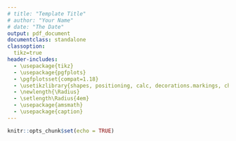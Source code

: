 ```yaml
---
# title: "Template Title"
# author: "Your Name"
# date: "The Date"
output: pdf_document
documentclass: standalone
classoption:
  tikz=true
header-includes: 
  - \usepackage{tikz}
  - \usepackage{pgfplots}
  - \pgfplotsset{compat=1.18}
  - \usetikzlibrary{shapes, positioning, calc, decorations.markings, chains, scopes}
  - \newlength{\Radius}
  - \setlength\Radius{4em}
  - \usepackage{amsmath}
  - \usepackage{caption}
---
```


```r
knitr::opts_chunk$set(echo = TRUE)
```


\begin{tikzpicture}[
    auto, > = latex, align=center,
  	latent/.style = {
  	  circle, draw, thick, inner sep = 2pt, minimum width = \Radius
  	},
  	manifest/.style = {
  	  rectangle, draw, thick, inner sep = 0pt, minimum size = \Radius/2
  	},
  	intercept/.style = {
  	  regular polygon,regular polygon sides = 3, draw, thick,
  	  inner sep = 0pt, minimum size = \Radius
  	},
  	mean/.style = {
  	  regular polygon, regular polygon sides = 3, draw, thick,
  	  inner sep = 0pt, minimum size = 8mm
  	},
  	path/.style = {
  	  arrows = ->, thick, > = {stealth[]}
  	},
  	error/.style = {
  	  circle, draw = none, fill = none, thick,
  	  inner sep = 0pt, minimum size = 5mm
  	},
  	var/.style = {
  	  <->, thick, > = {stealth[]}, bend right = 270, looseness = 2
  	},
  	cov/.style = {
  	  <->, thick, > = {stealth[]}, bend right = 300
  	},
  	% style to add a circle in the middle of a path
    random/.style = {
      postaction = {
        decorate, decoration = {
          markings,
          mark = at position .5 with {
            \draw[fill = black] circle[radius = 2pt];
          }
        }
      }
    },
    random_cl/.style = {
      postaction = {decorate, decoration = {
        markings,
        mark = at position .2 with {
          \draw[fill = black] circle[radius = 2pt];}
        }
      }
    },
  	]
\node  [manifest]  (y11t)  {$y_{11,t}$};
\node  [manifest]  (y12t)  [right = 1.5em of y11t]  {$y_{12,t}$};
\node  [manifest]  (y13t)  [right = 1.5em of y12t]  {$y_{13,t}$};
\node  [manifest]  (y21t)  [right = 1.5em of y13t]  {$y_{21,t}$};
\node  [manifest]  (y22t)  [right = 1.5em of y21t]  {$y_{22,t}$};
\node  [manifest]  (y23t)  [right = 1.5em of y22t]  {$y_{23,t}$};
\node  [coordinate]  (c1)  at ($(y11t) !0.5! (y13t)$)  {};
\node  [coordinate]  (c2)  at ($(y21t) !0.5! (y23t)$)  {};
\node  [latent]  (etaw1t)  [above = 3.5em of c1]  {$\eta^w_{1,t}$};
\node  [latent]  (etaw2t)  [above = 3.5em of c2]  {$\eta^w_{2,t}$};
\node  [latent]  (etab1)  [below = 3.5em of c1]  {$\mu_{1}$};
\node  [latent]  (etab2)  [below = 3.5em of c2]  {$\mu_{2}$};
\draw  [path]  (etaw1t)  to node  [fill = white, anchor = center]  {\scriptsize$\lambda^w_{11}$}  (y11t.north);
\draw  [path]  (etaw1t)  to node  [fill = white, anchor = center]  {\scriptsize$\lambda^w_{12}$}  (y12t.north);
\draw  [path]  (etaw1t)  to node  [fill = white, anchor = center]  {\scriptsize$\lambda^w_{13}$}  (y13t.north);
\draw  [path]  (etaw2t)  to node  [fill = white, anchor = center]  {\scriptsize$\lambda^w_{21}$}  (y21t.north);
\draw  [path]  (etaw2t)  to node  [fill = white, anchor = center]  {\scriptsize$\lambda^w_{22}$}  (y22t.north);
\draw  [path]  (etaw2t)  to node  [fill = white, anchor = center]  {\scriptsize$\lambda^w_{23}$}  (y23t.north);
\draw  [path]  (etab1)  to node  [fill = white, anchor = center]  {\scriptsize$\lambda^{\mu}_{11}$}  (y11t.south);
\draw  [path]  (etab1)  to node  [fill = white, anchor = center]  {\scriptsize$\lambda^{\mu}_{12}$}  (y12t.south);
\draw  [path]  (etab1)  to node  [fill = white, anchor = center]  {\scriptsize$\lambda^{\mu}_{13}$}  (y13t.south);
\draw  [path]  (etab2)  to node  [fill = white, anchor = center]  {\scriptsize$\lambda^{\mu}_{21}$}  (y21t.south);
\draw  [path]  (etab2)  to node  [fill = white, anchor = center]  {\scriptsize$\lambda^{\mu}_{22}$}  (y22t.south);
\draw  [path]  (etab2)  to node  [fill = white, anchor = center]  {\scriptsize$\lambda^{\mu}_{23}$}  (y23t.south);
\node  [error]  (eps11t)  [above left = .75em of y11t]  {};
\node  [error]  (eps11t)  [above left = 1em of y11t]  {\scriptsize$\varepsilon^w_{11,t}$};
\node  [error]  (eps12t)  [above left = .75em of y12t]  {};
\node  [error]  (eps13t)  [above left = .75em of y13t]  {};
\node  [error]  (eps21t)  [above left = .75em of y21t]  {};
\node  [error]  (eps22t)  [above left = .75em of y22t]  {};
\node  [error]  (eps23t)  [above left = .75em of y23t]  {};
\draw  [path]  (eps11t)  to node  []  {}  (y11t.north west);
\draw  [path]  (eps12t)  to node  []  {}  (y12t.north west);
\draw  [path]  (eps13t)  to node  []  {}  (y13t.north west);
\draw  [path]  (eps21t)  to node  []  {}  (y21t.north west);
\draw  [path]  (eps22t)  to node  []  {}  (y22t.north west);
\draw  [path]  (eps23t)  to node  []  {}  (y23t.north west);
% caption
  \node  [above = 1em, align = center]  at  (current bounding box.north)  {Decomposition.};
\end{tikzpicture}
\begin{tikzpicture}[
    auto, > = latex, align=center,
  	latent/.style = {
  	  circle, draw, thick, inner sep = 2pt, minimum width = \Radius
  	},
  	manifest/.style = {
  	  rectangle, draw, thick, inner sep = 0pt, minimum size = \Radius/2
  	},
  	intercept/.style = {
  	  regular polygon,regular polygon sides = 3, draw, thick,
  	  inner sep = 0pt, minimum size = \Radius
  	},
  	mean/.style = {
  	  regular polygon, regular polygon sides = 3, draw, thick,
  	  inner sep = 0pt, minimum size = 8mm
  	},
  	path/.style = {
  	  arrows = ->, thick, > = {stealth[]}
  	},
  	error/.style = {
  	  circle, draw = none, fill = none, thick,
  	  inner sep = 0pt, minimum size = 5mm
  	},
  	var/.style = {
  	  <->, thick, > = {stealth[]}, bend right = 270, looseness = 2
  	},
  	cov/.style = {
  	  <->, thick, > = {stealth[]}, bend right = 300
  	},
  	% style to add a circle in the middle of a path
    random/.style = {
      postaction = {
        decorate, decoration = {
          markings,
          mark = at position .5 with {
            \draw[fill = black] circle[radius = 2pt];
          }
        }
      }
    },
    random_cl/.style = {
      postaction = {decorate, decoration = {
        markings,
        mark = at position .2 with {
          \draw[fill = black] circle[radius = 2pt];}
        }
      }
    },
  	]

      % draw within-level structural model
      \node  [latent]  (eta1wt-1)  {$\eta_{1,t-1}^w$};
      \node  [latent]  (eta1wt)  [right = 5em of eta1wt-1]  {$\eta_{1,t}^w$};
      \node  [latent]  (delta1t)  [right = 2.5em of eta1wt]  {$\delta_{1,t}$};

      % draw nodes
      \foreach \i [remember = \i as \lasti (initially 1)] in {2, ..., 2}
      \node  [latent]  (eta\i wt-1)  [below = 2.5em of eta\lasti wt-1]  {$\eta_{\i ,t-1}^w$};

      \foreach \i [remember = \i as \lasti (initially 1)] in {2, ..., 2}
      \node  [latent]  (eta\i wt)  [below = 2.5em of eta\lasti wt]  {$\eta_{\i ,t}^w$};

      \foreach \i [remember = \i as \lasti (initially 1)] in {2, ..., 2}
      \node  [latent]  (delta\i t)  [below = 2.5em of delta\lasti t]  {$\delta_{\i ,t}$};

      % draw paths from residuals to etaiwt
      \foreach \i [remember = \i as \lasti (initially 1)] in {1, ...,2}
      \draw  [path]  (delta\i t)  to node  []  {}  (eta\i wt);
      
\draw  [path, postaction = random]  (eta1wt-1)  to node  []  {$\phi_{11}$}  (eta1wt);
\draw  [path, postaction = random]  (eta1wt-1)  to node  []  {$\phi_{11}$}  (eta1wt);
\draw  [path, postaction = random_cl]  (eta1wt-1)  to node  [pos = .2]  {$\phi_{12}$}  (eta2wt);
\draw  [path, postaction = random_cl]  (eta1wt-1)  to node  [pos = .2]  {$\phi_{12}$}  (eta2wt);
\draw  [path, postaction = random_cl]  (eta2wt-1)  to node  [pos = .2]  {$\phi_{21}$}  (eta1wt);
\draw  [path, postaction = random_cl]  (eta2wt-1)  to node  [pos = .2]  {$\phi_{21}$}  (eta1wt);
\draw  [path, postaction = random]  (eta2wt-1)  to node  []  {$\phi_{22}$}  (eta2wt);
\draw  [path, postaction = random]  (eta2wt-1)  to node  []  {$\phi_{22}$}  (eta2wt);

\draw  [var, postaction = random]  (delta1t.120)  to node  []  {$\pi_{1}$}  (delta1t.60);
 \draw  [cov, postaction = random]  (delta1t.0)  to node  []  {$\pi_{12}$}  (delta2t.0);
\draw  [var, postaction = random]  (delta2t.120)  to node  []  {$\pi_{2}$}  (delta2t.60);
 \draw  [cov, postaction = random]  (delta1t.0)  to node  []  {$\pi_{12}$}  (delta2t.0);

% caption
  \node  [above = 1em, align = center]  at  (current bounding box.north)  {Within-model.};
\end{tikzpicture}
\begin{tikzpicture}[
    auto, > = latex, align=center,
  	latent/.style = {
  	  circle, draw, thick, inner sep = 2pt, minimum width = \Radius
  	},
  	manifest/.style = {
  	  rectangle, draw, thick, inner sep = 0pt, minimum size = \Radius/2
  	},
  	intercept/.style = {
  	  regular polygon,regular polygon sides = 3, draw, thick,
  	  inner sep = 0pt, minimum size = \Radius
  	},
  	mean/.style = {
  	  regular polygon, regular polygon sides = 3, draw, thick,
  	  inner sep = 0pt, minimum size = 8mm
  	},
  	path/.style = {
  	  arrows = ->, thick, > = {stealth[]}
  	},
  	error/.style = {
  	  circle, draw = none, fill = none, thick,
  	  inner sep = 0pt, minimum size = 5mm
  	},
  	var/.style = {
  	  <->, thick, > = {stealth[]}, bend right = 270, looseness = 2
  	},
  	cov/.style = {
  	  <->, thick, > = {stealth[]}, bend right = 300
  	},
  	% style to add a circle in the middle of a path
    random/.style = {
      postaction = {
        decorate, decoration = {
          markings,
          mark = at position .5 with {
            \draw[fill = black] circle[radius = 2pt];
          }
        }
      }
    },
    random_cl/.style = {
      postaction = {decorate, decoration = {
        markings,
        mark = at position .2 with {
          \draw[fill = black] circle[radius = 2pt];}
        }
      }
    },
  	]
\node  [latent]  (mu_1)  {$\mu_{1}$};
\node  [latent]  (mu_2)  [right = 1em of mu_1]  {$\mu_{2}$};
\node  [latent]  (phi_11)  [right = 1em of mu_2]  {$\phi_{11}$};
\node  [latent]  (phi_12)  [right = 1em of phi_11]  {$\phi_{12}$};
\node  [latent]  (phi_21)  [right = 1em of phi_12]  {$\phi_{21}$};
\node  [latent]  (phi_22)  [right = 1em of phi_21]  {$\phi_{22}$};
\node  [latent]  (lnsigma2_1)  [right = 1em of phi_22]  {$\log(\pi_{1})$};
\node  [latent]  (lnsigma2_2)  [right = 1em of lnsigma2_1]  {$\log(\pi_{2})$};
\node  [latent]  (lnsigma_12)  [right = 1em of lnsigma2_2]  {$\log(\pi_{12})$};

\node  [coordinate]  (c1)  [above = 2em of mu_1]  {};
\node  [coordinate]  (c2)  [above = 2em of mu_2]  {};
\node  [coordinate]  (c3)  [above = 2em of phi_11]  {};
\node  [coordinate]  (c4)  [above = 2em of phi_12]  {};
\node  [coordinate]  (c5)  [above = 2em of phi_21]  {};
\node  [coordinate]  (c6)  [above = 2em of phi_22]  {};
\node  [coordinate]  (c7)  [above = 2em of lnsigma2_1]  {};
\node  [coordinate]  (c8)  [above = 2em of lnsigma2_2]  {};
\node  [coordinate]  (c9)  [above = 2em of lnsigma_12]  {};
 \draw  [path]  (c1)  to node  []  {}  (mu_1);
\draw  [path]  (c2)  to node  []  {}  (mu_2);
\draw  [path]  (c3)  to node  []  {}  (phi_11);
\draw  [path]  (c4)  to node  []  {}  (phi_12);
\draw  [path]  (c5)  to node  []  {}  (phi_21);
\draw  [path]  (c6)  to node  []  {}  (phi_22);
\draw  [path]  (c7)  to node  []  {}  (lnsigma2_1);
\draw  [path]  (c8)  to node  []  {}  (lnsigma2_2);
\draw  [path]  (c9)  to node  []  {}  (lnsigma_12);
 \draw  [thick]  (c1)  --  (c9);

% caption
  \node  [above = 1em, align = center]  at  (current bounding box.north)  {Between-model.};
\end{tikzpicture}
